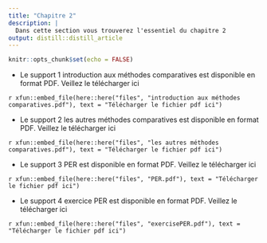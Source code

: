 ```yaml
---
title: "Chapitre 2"
description: |
  Dans cette section vous trouverez l'essentiel du chapitre 2
output: distill::distill_article
---
```


```r
knitr::opts_chunk$set(echo = FALSE)
```
- Le support 1 introduction aux méthodes comparatives est disponible en format PDF.
Veillez le télécharger  ici

<div class="contributor_org">

`r xfun::embed_file(here::here("files", "introduction aux méthodes comparatives.pdf"), text = "Télécharger le fichier pdf ici")`
</div>

- Le support 2 les autres méthodes comparatives est disponible en format PDF.
Veillez le télécharger  ici

<div class="contributor_org">

`r xfun::embed_file(here::here("files", "les autres méthodes comparatives.pdf"), text = "Télécharger le fichier pdf ici")`
</div>

- Le support 3 PER est disponible en format PDF.
Veillez le télécharger  ici

<div class="contributor_org">

`r xfun::embed_file(here::here("files", "PER.pdf"), text = "Télécharger le fichier pdf ici")`
</div>

- Le support 4 exercice PER est disponible en format PDF.
Veillez le télécharger  ici

<div class="contributor_org">

`r xfun::embed_file(here::here("files", "exercisePER.pdf"), text = "Télécharger le fichier pdf ici")`
</div>


